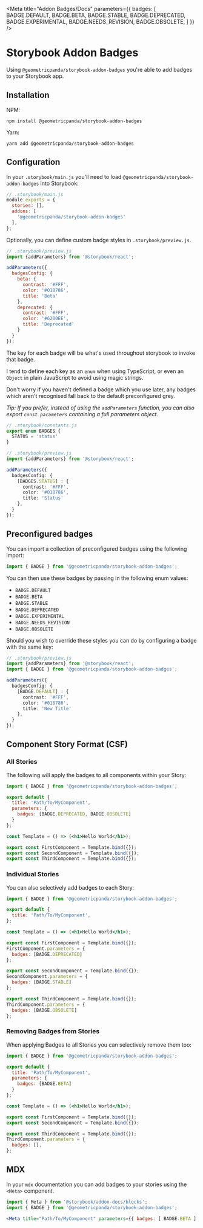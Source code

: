 
<Meta title="Addon Badges/Docs"
      parameters={{
        badges: [
          BADGE.DEFAULT,
          BADGE.BETA,
          BADGE.STABLE,
          BADGE.DEPRECATED,
          BADGE.EXPERIMENTAL,
          BADGE.NEEDS_REVISION,
          BADGE.OBSOLETE,
        ]
      }} />

# Storybook Addon Badges

Using `@geometricpanda/storybook-addon-badges` you're able to add badges to
your Storybook app.

## Installation

NPM:
```shell
npm install @geometricpanda/storybook-addon-badges
```

Yarn:
```shell
yarn add @geometricpanda/storybook-addon-badges
```

## Configuration

In your `.storybook/main.js` you'll need to load `@geometricpanda/storybook-addon-badges` into Storybook:

```js
// .storybook/main.js
module.exports = {
  stories: [],
  addons: [
    '@geometricpanda/storybook-addon-badges'
  ],
};
```

Optionally, you can define custom badge styles in `.storybook/preview.js`.

```js
// .storybook/preview.js
import {addParameters} from '@storybook/react';

addParameters({
  badgesConfig: {
    beta: {
      contrast: '#FFF',
      color: '#018786',
      title: 'Beta'
    },
    deprecated: {
      contrast: '#FFF',
      color: '#6200EE',
      title: 'Deprecated'
    }
  }
});
```

The key for each badge will be what's used throughout storybook to invoke that badge.

I tend to define each key as an `enum` when using TypeScript, or even an `Object` in plain JavaScript
to avoid using magic strings.

Don't worry if you haven't defined a badge which you use later, any badges which aren't recognised fall
back to the default preconfigured grey.

_Tip: If you prefer, instead of using the `addParameters` function, you can also
export `const parameters` containing a full parameters object._


```typescript
// .storybook/constants.js
export enum BADGES {
  STATUS = 'status'
}

// .storybook/preview.js
import {addParameters} from '@storybook/react';

addParameters({
  badgesConfig: {
    [BADGES.STATUS] : {
      contrast: '#FFF',
      color: '#018786',
      title: 'Status'
    },
  }
});

```

## Preconfigured badges

You can import a collection of preconfigured badges using the following import:
```js
import { BADGE } from '@geometricpanda/storybook-addon-badges';
```

You can then use these badges by passing in the following enum values:

- `BADGE.DEFAULT`
- `BADGE.BETA`
- `BADGE.STABLE`
- `BADGE.DEPRECATED`
- `BADGE.EXPERIMENTAL`
- `BADGE.NEEDS_REVISION`
- `BADGE.OBSOLETE`

Should you wish to override these styles you can do by configuring a badge with the same key:

```typescript
// .storybook/preview.js
import {addParameters} from '@storybook/react';
import { BADGE } from '@geometricpanda/storybook-addon-badges';

addParameters({
  badgesConfig: {
    [BADGE.DEFAULT] : {
      contrast: '#FFF',
      color: '#018786',
      title: 'New Title'
    },
  }
});

```


## Component Story Format (CSF)

### All Stories

The following will apply the badges to all components within your Story:

```jsx
import { BADGE } from '@geometricpanda/storybook-addon-badges';

export default {
  title: 'Path/To/MyComponent',
  parameters: {
    badges: [BADGE.DEPRECATED, BADGE.OBSOLETE]
  }
};

const Template = () => (<h1>Hello World</h1>);

export const FirstComponent = Template.bind({});
export const SecondComponent = Template.bind({});
export const ThirdComponent = Template.bind({});
```

### Individual Stories

You can also selectively add badges to each Story:

```jsx
import { BADGE } from '@geometricpanda/storybook-addon-badges';

export default {
  title: 'Path/To/MyComponent',
};

const Template = () => (<h1>Hello World</h1>);

export const FirstComponent = Template.bind({});
FirstComponent.parameters = {
  badges: [BADGE.DEPRECATED]
};

export const SecondComponent = Template.bind({});
SecondComponent.parameters = {
  badges: [BADGE.STABLE]
};

export const ThirdComponent = Template.bind({});
ThirdComponent.parameters = {
  badges: [BADGE.OBSOLETE]
};
```

### Removing Badges from Stories

When applying Badges to all Stories you can selectively remove them too:

```jsx
import { BADGE } from '@geometricpanda/storybook-addon-badges';

export default {
  title: 'Path/To/MyComponent',
  parameters: {
    badges: [BADGE.BETA]
  }
};

const Template = () => (<h1>Hello World</h1>);

export const FirstComponent = Template.bind({});
export const SecondComponent = Template.bind({});

export const ThirdComponent = Template.bind({});
ThirdComponent.parameters = {
  badges: [],
};
```

## MDX

In your `mdx` documentation you can add badges to your stories
using the `<Meta>` component.

```jsx
import { Meta } from '@storybook/addon-docs/blocks';
import { BADGE } from '@geometricpanda/storybook-addon-badges';

<Meta title="Path/To/MyComponent" parameters={{ badges: [ BADGE.BETA ] }} />
```

